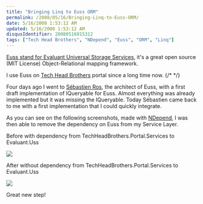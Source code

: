 ```yaml
---
title: "Bringing Linq to Euss ORM"
permalink: /2008/05/16/Bringing-Linq-to-Euss-ORM/
date: 5/16/2008 1:53:12 AM
updated: 5/16/2008 1:53:12 AM
disqusIdentifier: 20080516015312
tags: ["Tech Head Brothers", "NDepend", "Euss", "ORM", "Linq"]
---
```

[Euss stand for Evaluant Universal Storage Services](http://euss.evaluant.com/), it's a great open source (MIT License) Object-Relational mapping framework.

I use Euss on [Tech Head Brothers](http://www.techheadbrothers.com/) portal since a long time now.
{/* <!-- more --> */}

Four days ago I went to [Sébastien Ros](http://www.dotnetguru2.org/sebastienros/), the architect of Euss, with a first draft implementation of IQueryable<T> for Euss. Almost everything was already implemented but it was missing the IQueryable<T>. Today Sébastien came back to me with a first implementation that I could quickly integrate.

As you can see on the following screenshots, made with [NDepend](http://www.ndepend.com/), I was then able to remove the dependency on Euss from my Service Layer.

Before with dependency from TechHeadBrothers.Portal.Services to Evaluant.Uss

![](http://farm3.static.flickr.com/2051/2495212684_3c820458eb_o.jpg) 

After without dependency from TechHeadBrothers.Portal.Services to Evaluant.Uss

![](http://farm4.static.flickr.com/3229/2495250970_a703e36eef_o.jpg) 

Great new step! 
